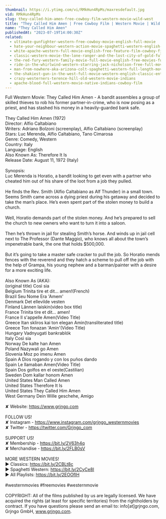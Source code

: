 ```yaml
---
thumbnail: https://i.ytimg.com/vi/RMkHun4RpMs/maxresdefault.jpg
vid: RMkHun4RpMs
slug: they-called-him-amen-free-cowboy-film-western-movie-wild-west
title: "They Called Him Amen | Free Cowboy Film | Western Movie | Wild West"
name: "They Called Him Amen"
publishedAt: "2023-07-19T14:00:30Z"
related:
  - ultimate-gunfighter-western-free-cowboy-movie-english-full-movie
  - hate-your-neighbour-western-action-movie-spaghetti-western-english-cowboy-film
  - white-apache-western-full-movie-english-free-feature-film-cowboy-film
  - classic-western-movie-the-lone-ranger-and-the-lost-city-of-gold-full-length-english
  - the-red-fury-western-family-movie-full-movie-english-free-movies-full-length
  - ride-in-the-whirlwind-western-starring-jack-nicholson-free-full-movie-english-youtube-movies
  - man-from-nowhere-aka-arizona-colt-spaghetti-western-full-length-movie-english-hd-free-films
  - the-shakiest-gun-in-the-west-full-movie-western-english-classic-entire-film-full-free-movies
  - crazy-westerners-terence-hill-old-western-movie-indians
  - apache-blood-full-western-movie-native-indians-cowboy-film
---
```


Full Western Movie: They Called Him Amen - A bandit assembles a group of skilled thieves to rob his former partner-in-crime, who is now posing as a priest, and has stashed his money in a heavily-guarded bank safe.<br />
<br />
They Called Him Amen (1972)<br />
Director: Alfio Caltabiano<br />
Writers: Adriano Bolzoni (screenplay), Alfio Caltabiano (screenplay)<br />
Stars: Luc Merenda, Alfio Caltabiano, Tano Cimarosa<br />
Genre: Comedy, Western<br />
Country: Italy<br />
Language: English<br />
Also Known As: Therefore It Is<br />
Release Date: August 11, 1972 (Italy)<br />
<br />
Synopsis:<br />
Luc Merenda is Horatio, a bandit looking to get even with a partner who cheated him out of his share of the loot from a job they pulled.<br />
<br />
He finds the Rev. Smith (Alfio Caltabiano as Alf Thunder) in a small town. Seems Smith came across a dying priest during his getaway and decided to take the man’s place. He’s even spent part of the stolen money to build a church.<br />
<br />
Well, Horatio demands part of the stolen money. And he’s prepared to sell the church to new owners who want to turn it into a saloon.<br />
<br />
Then he’s thrown in jail for stealing Smith’s horse. And winds up in jail cell next to The Professor (Dante Maggio), who knows all about the town’s impenetrable bank, the one that holds $500,000.<br />
<br />
But it’s going to take a master safe cracker to pull the job. So Horatio mends fences with the reverend and they hatch a scheme to pull off the job with the help of Grampa, his young nephew and a barman/painter with a desire for a more exciting life.<br />
<br />
Also Known As (AKA):<br />
(original title) Così sia<br />
Belgium Trinita tire et dit... amen!(French)<br />
Brazil Seu Nome Era 'Amem'<br />
Denmark Det ellevilde vesten<br />
Finland Lännen laiskin(video box title)<br />
France Trinita tire et dit... amen!<br />
France Il s'appelle Amen(Video Title)<br />
Greece Itan skliros kai ton elegan Amin(transliterated title)<br />
Greece Ton fonazan 'Amin'(Video Title)<br />
Hungary Vadnyugati bankrablók<br />
Italy Così sia<br />
Norway De kalte han Amen<br />
Poland Nazywali go Amen<br />
Slovenia Moz po imenu Amen<br />
Spain A Dios rogando y con los puños dando<br />
Spain Le llamaban Amen(Video Title)<br />
Spain Dos golfos en el oeste(Castilian)<br />
Sweden Dom kallar honom Amen<br />
United States Man Called Amen<br />
United States Therefore It Is<br />
United States They Called Him Amen<br />
West Germany Dein Wille geschehe, Amigo<br />
<br />
✘ Website: https://www.grjngo.com<br />
<br />
FOLLOW US!<br />
✘ Instagram - https://www.instagram.com/grjngo_westernmovies<br />
✘ Twitter - https://twitter.com/Grjngo_com<br />
<br />
SUPPORT US!<br />
✘ Membership - https://bit.ly/2V63h4q<br />
✘ Merchandise - https://bit.ly/2FLB0sV<br />
<br />
MORE WESTERN MOVIES! <br />
► Classics: https://bit.ly/2CBLt8c <br />
► Spaghetti Western: https://bit.ly/2CyCe8I <br />
► All Playlists: https://bit.ly/2EOOfIH <br />
<br />
#westernmovies #freemovies #westernmovie<br />
<br />
COPYRIGHT: All of the films published by us are legally licensed. We have acquired the rights (at least for specific territories) from the rightholders by contract. If you have questions please send an email to: info[at]grjngo.com, Grjngo GmbH, www.grjngo.com.